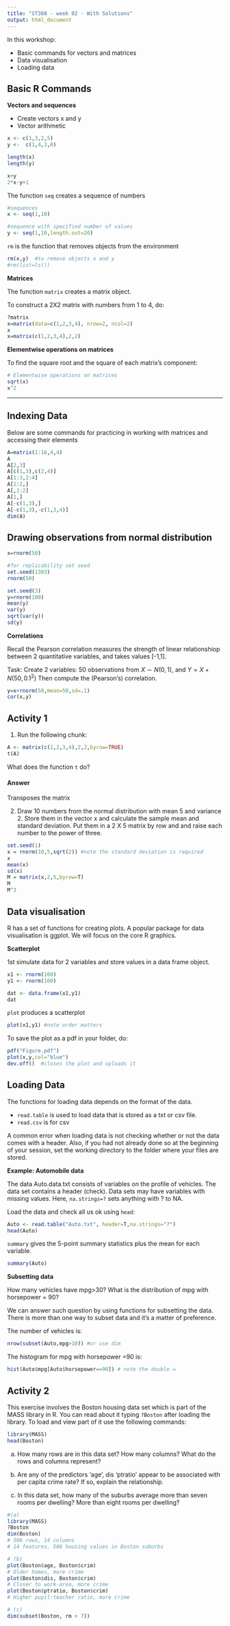 ```yaml
---
title: "ST308 - week 02 - With Solutions"
output: html_document
---
```

      
In this workshop:

- Basic commands for vectors and matrices
- Data visualisation
- Loading data 

## Basic R Commands

**Vectors and sequences**

- Create vectors x and y
- Vector arithmetic


```r

x <- c(1,3,2,5)
y <-  c(1,4,3,0)

length(x)
length(y)

x+y
2*x-y+1
```

The function `seq` creates a sequence of numbers

```r
#sequences
x <- seq(1,10)

#sequence with specified number of values
y <- seq(1,10,length.out=20)

```

`rm` is the function that removes objects from the environment

```r
rm(x,y)  #to remove objects x and y
#rm(list=ls())
```


**Matrices**

The function `matrix` creates a matrix object. 

To construct a 2X2 matrix with numbers from 1 to 4, do:


```r
?matrix
x=matrix(data=c(1,2,3,4), nrow=2, ncol=2)
x
x=matrix(c(1,2,3,4),2,2)

```

**Elementwise operations on matrices**

To find the square root and the square of each matrix's component:

```r
# Elementwise operations on matrices
sqrt(x)
x^2
```

****


## Indexing Data

Below are some commands for practicing in working with matrices and accessing their elements

```r
A=matrix(1:16,4,4)
A
A[2,3] 
A[c(1,3),c(2,4)]
A[1:3,2:4]
A[1:2,]
A[,1:2]
A[1,]
A[-c(1,3),]
A[-c(1,3),-c(1,3,4)]
dim(A)
```


## Drawing observations from normal distribution

```r

x=rnorm(50)

#for replicability set seed
set.seed(1303)
rnorm(50)

set.seed(3)
y=rnorm(100)
mean(y)
var(y)
sqrt(var(y))
sd(y)
```

**Correlations**

Recall the Pearson correlation measures the strength of linear relationshiop between 2 quantitative variables, and takes values [-1,1].

Task: Create 2 variables: 50 observations from $X \sim N(0,1)$, and $Y=X+N(50,0.1^2)$
Then compute the (Pearson's) correlation.

```r

y=x+rnorm(50,mean=50,sd=.1)
cor(x,y)
```


## Activity 1

1. Run the following chunk:

```r
A <- matrix(c(1,2,3,4),2,2,byrow=TRUE)
t(A) 
```

What does the function `t` do?

#### Answer

Transposes the matrix

2. Draw 10 numbers from the normal distribution with mean 5 and variance 2. Store them in the vector x and calculate the sample mean and standard deviation. Put them in a 2 X 5 matrix by row and and raise each number to the power of three.

```r
set.seed(1)
x = rnorm(10,5,sqrt(2)) #note the standard deviation is required
x
mean(x)
sd(x)
M = matrix(x,2,5,byrow=T)
M
M^3
```

## Data visualisation

R has a set of functions for creating plots. A popular package for data visualisation is ggplot. We will focus on the core R graphics.



**Scatterplot**

1st simulate data for 2 variables and store values in a data frame object.

```r
x1 <- rnorm(100)
y1 <- rnorm(100)

dat <- data.frame(x1,y1)
dat
```

`plot` produces a scatterplot

```r
plot(x1,y1) #note order matters

```

To save the plot as a pdf in your folder, do:

```r
pdf("Figure.pdf")
plot(x,y,col="blue")
dev.off()  #closes the plot and uploads it 
```


## Loading Data

The functions for loading data depends on the format of the data.

- `read.table` is used to load data that is stored as a txt or csv file. 
- `read.csv` is for csv

A common error when loading data is not checking whether or not the data comes with a header. 
Also, if you had not already done so at the beginning of your session, set the working directory to the folder where your files are stored.

**Example: Automobile data**

The data Auto.data.txt consists of variables on the profile of vehicles. The data set contains a header (check). 
Data sets may have variables with missing values. Here, `na.strings=?` sets anything with ? to NA.

Load the data and check all us ok using `head`:

```r
Auto <- read.table("Auto.txt", header=T,na.strings="?")
head(Auto)
```

`summary` gives the 5-point summary statistics  plus the mean for each variable.

```r
summary(Auto)
```

**Subsetting data**

How many vehicles have mpg>30? 
What is the distribution of mpg with horsepower = 90?

We can answer such question by using functions for subsetting the data. There is more than one way to subset data and it's a matter of preference.

The number of vehicles is:

```r
nrow(subset(Auto,mpg>10)) #or use dim
```

The histogram for mpg with horsepower =90 is:

```r
hist(Auto$mpg[Auto$horsepower==90]) # note the double =
```


## Activity 2

This exercise involves the Boston housing data set which is
part of the MASS library in R. You can read about it typing `?Boston` after loading the library. To load and view part of it use the following commands:

```r
library(MASS)
head(Boston)
```


(a) How many rows are in this data set? How many columns? What do the rows and columns represent?

(b) Are any of the predictors 'age', dis 'ptratio' appear to be associated with per capita crime rate? If so, explain the relationship.

(c) In this data set, how many of the suburbs average more than seven rooms per dwelling? More than eight rooms per dwelling?


```r
#(a)
library(MASS)
?Boston
dim(Boston)
# 506 rows, 14 columns
# 14 features, 506 housing values in Boston suburbs

# (b)
plot(Boston$age, Boston$crim)
# Older homes, more crime
plot(Boston$dis, Boston$crim)
# Closer to work-area, more crime
plot(Boston$ptratio, Boston$crim)
# Higher pupil:teacher ratio, more crime

# (c)
dim(subset(Boston, rm > 7))
```


